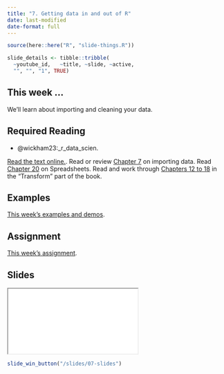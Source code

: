 ```yaml
---
title: "7. Getting data in and out of R"
date: last-modified
date-format: full
---
```


```r
source(here::here("R", "slide-things.R"))

slide_details <- tibble::tribble(
  ~youtube_id,   ~title, ~slide, ~active,
  "", "", "1", TRUE)

```

## This week ... 

We'll learn about importing and cleaning your data.

## Required Reading

- @wickham23:_r_data_scien. 

[Read the text online.](https://r4ds.hadley.nz/). Read or review [Chapter 7](https://r4ds.hadley.nz/data-import) on importing data. Read [Chapter 20](https://r4ds.hadley.nz/spreadsheets) on Spreadsheets. Read and work through [Chapters 12 to 18](https://r4ds.hadley.nz/transform) in the "Transform" part of the book.


## Examples

[This week's examples and demos](/example/07-example.qmd).

## Assignment

[This week's assignment](/assignment/07-assignment.qmd).

## Slides

<script type="application/javascript">

function resizeIFrameToFitContent( iFrame ) {

   iFrame.width  = document.getElementById("quarto-document-content").clientWidth;
   iFrame.height  = (document.getElementById("quarto-document-content").clientWidth * 0.5625)
}

window.addEventListener('DOMContentLoaded', function(e) {

    var iFrame = document.getElementById( 'quartoframe' );
    resizeIFrameToFitContent( iFrame );
    } );

</script>

<iframe class="slide-deck" id="quartoframe" src="../slides/07-slides.html"></iframe>

```r
slide_win_button("/slides/07-slides")
```
